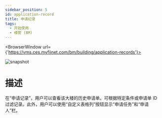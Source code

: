 ---
sidebar_position: 5
id: application-record
title: 申请纪录
tags:
  - 开始使用
  - 楼管 (BM)
---


<BrowserWindow url={'https://vms.ces.myfiinet.com/bm/building/application-records'}>

![snapshot](/assets/bm/bm-application-record-zh-hant.png)

</BrowserWindow>

# 描述

在“申请记录”，用户可以查看该大楼的历史申请单。可根据特定条件或申请单 ID 过滤记录。此外，用户可以使用“自定义表格列”按钮显示“申请任务”和“申请人”栏。
